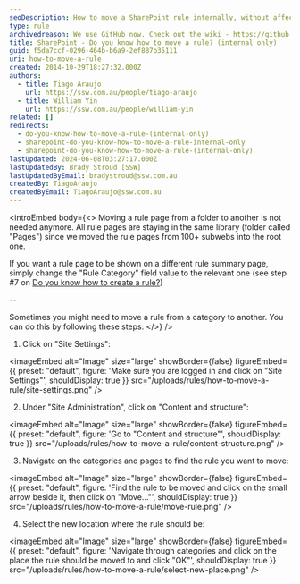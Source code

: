 ```yaml
---
seoDescription: How to move a SharePoint rule internally, without affecting its visibility on other pages.
type: rule
archivedreason: We use GitHub now. Check out the wiki - https://github.com/SSWConsulting/SSW.Rules.Content/wiki
title: SharePoint - Do you know how to move a rule? (internal only)
guid: f5da7ccf-0296-464b-b6a9-2ef887b35111
uri: how-to-move-a-rule
created: 2014-10-29T18:27:32.000Z
authors:
  - title: Tiago Araujo
    url: https://ssw.com.au/people/tiago-araujo
  - title: William Yin
    url: https://ssw.com.au/people/william-yin
related: []
redirects:
  - do-you-know-how-to-move-a-rule-(internal-only)
  - sharepoint-do-you-know-how-to-move-a-rule-internal-only
  - sharepoint-do-you-know-how-to-move-a-rule-(internal-only)
lastUpdated: 2024-06-08T03:27:17.000Z
lastUpdatedBy: Brady Stroud [SSW]
lastUpdatedByEmail: bradystroud@ssw.com.au
createdBy: TiagoAraujo
createdByEmail: TiagoAraujo@ssw.com.au
---
```


<introEmbed
  body={<>
Moving a rule page from a folder to another is not needed anymore. All rule pages are staying in the same library (folder called "Pages") since we moved the rule pages from 100+ subwebs into the root one.

If you want a rule page to be shown on a different rule summary page, simply change the "Rule Category" field value to the relevant one (see step #7 on [Do you know how to create a rule?](/how-to-create-a-rule))

--

Sometimes you might need to move a rule from a category to another. You can do this by following these steps:
  </>}
/>
1. Click on "Site Settings":


<imageEmbed
  alt="Image"
  size="large"
  showBorder={false}
  figureEmbed={{
    preset: "default",
    figure: 'Make sure you are logged in and click on "Site Settings"',
    shouldDisplay: true
  }}
  src="/uploads/rules/how-to-move-a-rule/site-settings.png"
/>

2. Under "Site Administration", click on "Content and structure":


<imageEmbed
  alt="Image"
  size="large"
  showBorder={false}
  figureEmbed={{
    preset: "default",
    figure: 'Go to "Content and structure"',
    shouldDisplay: true
  }}
  src="/uploads/rules/how-to-move-a-rule/content-structure.png"
/>

3. Navigate on the categories and pages to find the rule you want to move:


<imageEmbed
  alt="Image"
  size="large"
  showBorder={false}
  figureEmbed={{
    preset: "default",
    figure: 'Find the rule to be moved and click on the small arrow beside it, then click on "Move..."',
    shouldDisplay: true
  }}
  src="/uploads/rules/how-to-move-a-rule/move-rule.png"
/>

4. Select the new location where the rule should be:


<imageEmbed
  alt="Image"
  size="large"
  showBorder={false}
  figureEmbed={{
    preset: "default",
    figure: 'Navigate through categories and click on the place the rule should be moved to and click "OK"',
    shouldDisplay: true
  }}
  src="/uploads/rules/how-to-move-a-rule/select-new-place.png"
/>
